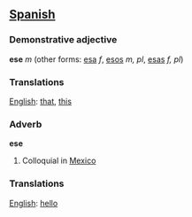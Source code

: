 ==[[Spanish]]==
===Demonstrative adjective===

'''ese''' ''m'' (other forms: [[esa]] ''f'', [[esos]] ''m, pl'', [[esas]] ''f, pl'')


=== Translations ===
[[English]]: [[that]], [[this]]

===Adverb===

'''ese'''

#Colloquial in [[Mexico]]

=== Translations ===
[[English]]: [[hello]]